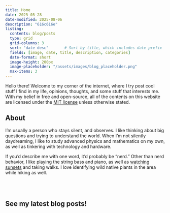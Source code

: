 ```yaml
---
title: Home
date: 2025-05-28
date-modified: 2025-08-06
description: "616c616e"
listing:
  contents: blog/posts
  type: grid
  grid-columns: 3
  sort: "date desc"       # Sort by title, which includes date prefix
  fields: [image, date, title, description, categories]
  date-format: short
  image-height: 200px
  image-placeholder: "/assets/images/blog_placeholder.png"
  max-items: 3
---
```


Hello there! Welcome to my corner of the internet, where I try post cool stuff I find
in my life, opinions, thoughts, and some stuff that interests me. With my belief in
free and open-source, all of the contents on this website are licensed under the [MIT
license](LICENSE.qmd) unless otherwise stated.

## About
I'm usually a person who stays silent, and observes. I like thinking about big
questions and trying to understand the world. When I'm not silently daydreaming,
I like to study advanced physics and mathematics on my own, as well as tinkering
with technology and hardware. 

If you'd describe me with one word, it'd probably be "nerd." Other than nerd behavior, I
like playing the string bass and piano, as well as [watching sunsets](stuffs/sunsets) and taking walks.
I love identifying wild native plants in the area while hiking as well.

<br />
<br />

## See my latest blog posts!